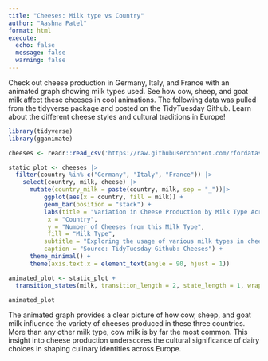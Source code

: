 ```yaml
---
title: "Cheeses: Milk type vs Country"
author: "Aashna Patel"
format: html
execute: 
  echo: false
  message: false
  warning: false
---
```

Check out cheese production in Germany, Italy, and France with an animated graph showing milk types used. See how cow, sheep, and goat milk affect these cheeses in cool animations. The following data was pulled from the tidyverse package and posted on the TidyTuesday Github. Learn about the different cheese styles and cultural traditions in Europe!
```r

library(tidyverse)
library(gganimate)

cheeses <- readr::read_csv('https://raw.githubusercontent.com/rfordatascience/tidytuesday/master/data/2024/2024-06-04/cheeses.csv')
```

```r
static_plot <- cheeses |>
  filter(country %in% c("Germany", "Italy", "France")) |>
    select(country, milk, cheese) |>
      mutate(country_milk = paste(country, milk, sep = "_"))|>
          ggplot(aes(x = country, fill = milk)) +
          geom_bar(position = "stack") +
          labs(title = "Variation in Cheese Production by Milk Type Across European Countries",
           x = "Country",
           y = "Number of Cheeses from this Milk Type",
           fill = "Milk Type",
          subtitle = "Exploring the usage of various milk types in cheese production", 
          caption = "Source: TidyTuesday Github: Cheeses") +
      theme_minimal() +
      theme(axis.text.x = element_text(angle = 90, hjust = 1))

```

```r
animated_plot <- static_plot +
  transition_states(milk, transition_length = 2, state_length = 1, wrap = TRUE)

animated_plot
```

The animated graph provides a clear picture of how cow, sheep, and goat milk influence the variety of cheeses produced in these three countries. More than any other milk type, cow milk is by far the most common. This insight into cheese production underscores the cultural significance of dairy choices in shaping culinary identities across Europe.
